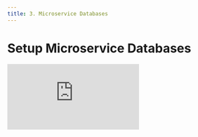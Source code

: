 ```yaml
---
title: 3. Microservice Databases
---
```


# Setup Microservice Databases

<div
  style={{
    position: 'relative',
    paddingBottom: '64.63195691202873%',
    marginBottom: '20px',
    height: 0
  }}
>
  <iframe
    src="https://www.loom.com/embed/887d917e881a4c14a9abd12e052faf0a"
    frameborder="0"
    allowFullScreen="true"
    webkitallowfullscreen="true"
    mozallowfullscreen="true"
    style={{
      position: 'absolute',
      top: 0,
      left: 0,
      width: '100%',
      height: '100%'
    }}
  />
</div>

Microservices typically make use of a variety of database stores. The following command will create the required databases, migrate them to the latest state, and fill them with relevant data.

```shell
nx run-many --target=prisma-generate --parallel=1
```

Once that has completed, run:

```shell
nx run-many --target=data-import
```

(Note: When running data-import, it is recommended that you run it from the main branch.
This typically takes about 12 minutes.)

Once that has completed, run:

```shell
nx run-many --target=prisma-migrate
```

```shell
nx run-many --target=prisma-seed
```

Here are all the above commands, and the reset, in one script:

```shell
#!/bin/sh
nx run-many --target=prisma-reset
nx run-many --target=prisma-generate --parallel=1
nx run-many --target=data-import
nx run-many --target=prisma-migrate
nx run-many --target=prisma-seed

```

## Common Issues

### prisma-generate failing

If prisma-generate is failing, try running:

```shell
nx run-many --target=prisma-reset
```

#### command failed because of mmdc

If prisma generate fails with a error message similar to the one below:

```shell
Command failed: "/workspaces/core/node_modules/-bin/mmdc" -i "/tmp/prisma-erd-q0 cpUx/prisma.mmd" -0 "/workspaces/core/apis/api-journeys/db/ERD.svg" -c"/tmp/pri
sma-erd-qOcpUx/config-json" -p"/tmp/prisma-erd-qOcpUx/puppeteerConfig-json"
```

It is related to [prisma-erd-generator](https://www.npmjs.com/package/prisma-erd-generator) attempting to run. Under the hood, it uses puppeteer and chromium to execute. The error this command is experiencing could be related to chromium not being installed, installed incorrectly, or not having the proper permissions to execute.

Here are some steps you can follow to resolve the issue:

- run `sudo apt-get -y install chromium`
- On Mac update Docker Desktop to at least 4.28.0
- rebuild your container using latest main
